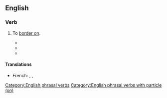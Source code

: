 ==English==

===Verb===
{{en-verb|++*}}

# {{lb|en|transitive}} To [[border on]].
#: {{ux|en|His land '''abuts on''' the road.}}
#* {{quote-book|en|year=1919|author={{w|Katherine Routledge}}|title=The Mystery of Easter Island|url=http://books.google.com/books?id=tkHNmeZKkXQC|publisher=Cosimo, Inc. (2007)|isbn=1-60206-698-1|page=24|text=The fronts of the houses '''abut on''' the pathway, which is about four feet wide, and are unequally places, following the contour of the ground.}}
#* {{quote-book|en|year=1942|author={{w|Francis Ernest Lloyd}}|title=The Carnivorous Plants|url=http://books.google.com/books?id=lP4Lp2vqq0gC|isbn=1406757020|page=97|text=The stalked gland (''14'' — 12-15) has a capital of usually 32 cells radiating from the centre and standing out like an umbrella top. These cells all '''abut on''' a central short cell resting on the top of the long stalk cell.}}
#* {{quote-book|en|year=2007|author=Andrew Barker|title=The Science of Harmonics in Classical Greece|url=http://books.google.com/books?id=xRM9WLpswiEC|publisher=Cambridge University Press|isbn=0-521-87951-5|page=209|text=Now the two bounding notes of an enharmonic tetrachord of the relevant sort will indeed both be the lowest notes of ''pykna'' when the tetrachords are put together in conjunction; but the higher of them can never '''abut on''' a ''pyknon'' in the case envisaged here, where the tone is introduced to disjoin the tetrachords.}}

====Translations====
{{trans-top|to border on}}
* French: {{t+|fr|avoisiner|alt=s'avoisiner}}, {{t+|fr|adossé|alt=être adossé}}, {{t+|fr|contigu|alt=être contigu}}
{{trans-mid}}
{{trans-bottom}}

[[Category:English phrasal verbs]]
[[Category:English phrasal verbs with particle (on)]]